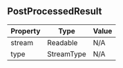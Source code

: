 ## PostProcessedResult

| Property | Type | Value |
| ----------- | ----------- | ----------- |
| stream | Readable | N/A |
| type | StreamType | N/A |